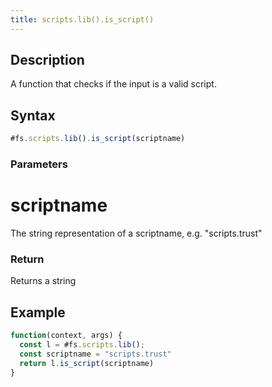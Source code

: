 ```yaml
---
title: scripts.lib().is_script()
---
```


## Description

A function that checks if the input is a valid script.

## Syntax

```js
#fs.scripts.lib().is_script(scriptname)
```

### Parameters

# scriptname

The string representation of a scriptname, e.g. "scripts.trust"

### Return

Returns a string

## Example

```js
function(context, args) {
  const l = #fs.scripts.lib();
  const scriptname = "scripts.trust"
  return l.is_script(scriptname)
}
```
